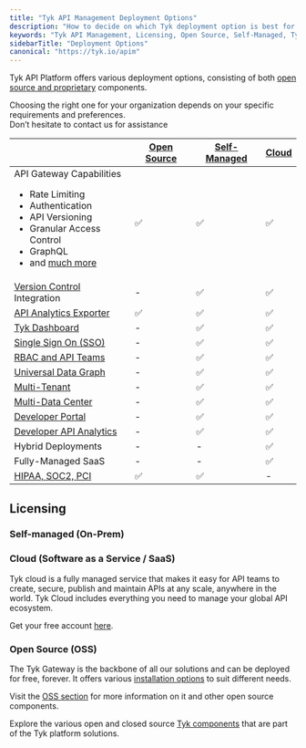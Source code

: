 ```yaml
---
title: "Tyk API Management Deployment Options"
description: "How to decide on which Tyk deployment option is best for you"
keywords: "Tyk API Management, Licensing, Open Source, Self-Managed, Tyk Cloud, API Gateway"
sidebarTitle: "Deployment Options"
canonical: "https://tyk.io/apim"
---
```



Tyk API Platform offers various deployment options, consisting of both [open source and proprietary](/nightly/tyk-stack)
components.

Choosing the right one for your organization depends on your specific requirements and preferences.
<br />Don’t hesitate to contact us for assistance <ButtonLeft href="https://tyk.io/contact/" color="green" content="Contact us" />

|                                                                                                                                                                                                                                    | [Open Source](/nightly/tyk-open-source)  |   [Self-Managed](/nightly/tyk-self-managed/install)      |  [Cloud](https://account.cloud-ara.tyk.io/signup)
|------------------------------------------------------------------------------------------------------------------------------------------------------------------------------------------------------------------------------------|----------------|-------------------|---------
| API Gateway Capabilities <br /> <ul><li>Rate Limiting</li><li>Authentication</li> <li>API Versioning</li><li>Granular Access Control</li><li>GraphQL</li>  <li>and [much more](/nightly/tyk-open-source)</li></ul> | ✅             |✅	              |✅
| [Version Control](/nightly/api-management/automations/sync) Integration                                                                                                                                                      | -		      |✅	              |✅
| [API Analytics Exporter](/nightly/tyk-pump)                                                                                                                                                                                   | ✅		      |✅	              |✅	 
| [Tyk Dashboard](/nightly/tyk-dashboard)                                                                                                                                                                                       | -	          |✅	              |✅	 
| [Single Sign On (SSO)](/nightly/api-management/external-service-integration#single-sign-on-sso)                                                                                                                                                         | -	          |✅	              |✅	      
| [RBAC and API Teams](/nightly/api-management/user-management#)                                                                                                                                                                             | -	          |✅	              |✅	      
| [Universal Data Graph](/nightly/api-management/data-graph#overview)                                                                                                                                                                         | -	          |✅	              |✅	      
| [Multi-Tenant](/nightly/api-management/dashboard-configuration#organizations)                                                                                                                                           | -	          |✅	              |✅	      
| [Multi-Data Center](/nightly/api-management/mdcb#managing-geographically-distributed-gateways-to-minimize-latency-and-protect-data-sovereignty)                                                                                                                                                                           | -	          |✅	              |✅	      
| [Developer Portal](/nightly/tyk-developer-portal)                                                                                                                                                                             | -		      |✅	              |✅	 
| [Developer API Analytics](/nightly/api-management/dashboard-configuration#traffic-analytics)                                                                                                                                                                   | -		      |✅	              |✅	   
| Hybrid Deployments                                                                                                                                                                                                                 | -		      |-	              |✅
| Fully-Managed SaaS                                                                                                                                                                                                                 | -		      |-	              |✅
| [HIPAA, SOC2, PCI](https://tyk.io/governance-and-auditing/)                                                                                                                                                                        | ✅		      |✅	              | -


## Licensing

### Self-managed (On-Prem)

<SelfManagedLicensingInclude/>

### Cloud (Software as a Service / SaaS)

Tyk cloud is a fully managed service that makes it easy for API teams to create, secure, publish and maintain APIs at any scale, anywhere in the world. Tyk Cloud includes everything you need to manage your global API ecosystem.

Get your free account [here](https://tyk.io/sign-up/).

### Open Source (OSS)

The Tyk Gateway is the backbone of all our solutions and can be deployed for free, forever. It offers various [installation options](/nightly/apim/open-source/installation) to suit different needs.

Visit the [OSS section](/nightly/tyk-open-source) for more information on it and other open source components.

Explore the various open and closed source [Tyk components](/nightly/tyk-stack) that are part of the Tyk platform solutions.
